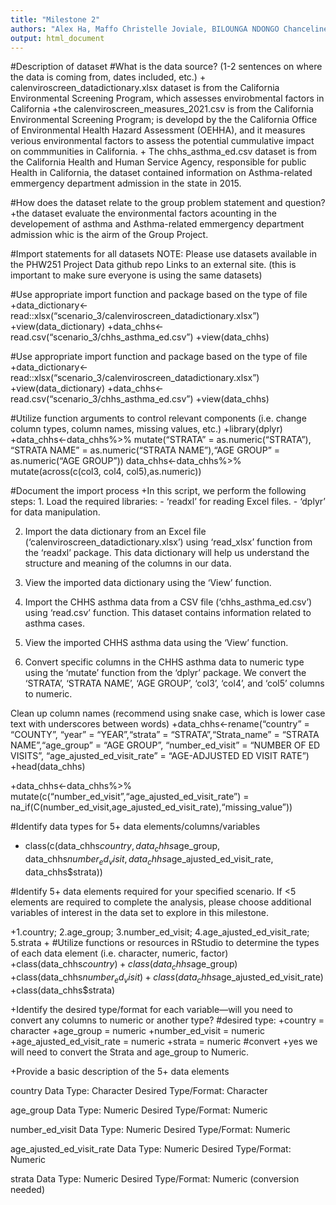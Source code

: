 ```yaml
--- 
title: "Milestone 2"
authors: "Alex Ha, Maffo Christelle Joviale, BILOUNGA NDONGO Chanceline"
output: html_document
---
```

#Description of dataset
#What is the data source? (1-2 sentences on where the data is coming from, dates included, etc.)
+ calenviroscreen_datadictionary.xlsx dataset is from the California Environmental Screening Program, which assesses envirobmental factors in California
+the calenviroscreen_measures_2021.csv is from the California Environmental Screening Program; is developd by the the California Office of Environmental Health Hazard Assessment (OEHHA), and it measures verious environmental factors to assess the potential cummulative impact on commmunities in California.
+ The chhs_asthma_ed.csv dataset is from the California Health and Human Service Agency, responsible for public Health in California, the dataset contained information on Asthma-related emmergency department admission in the state in 2015.

#How does the dataset relate to the group problem statement and question?
+the dataset evaluate the environmental factors acounting in the developement of asthma and Asthma-related emmergency department admission whic is the airm of the Group Project.

#Import statements for all datasets
NOTE: Please use datasets available in the PHW251 Project Data github repo Links to an external site. (this is important to make sure everyone is using the same datasets)

#Use appropriate import function and package based on the type of file
+data_dictionary<- read::xlsx("scenario_3/calenviroscreen_datadictionary.xlsx")
+view(data_dictionary)
+data_chhs<-read.csv("scenario_3/chhs_asthma_ed.csv")
+view(data_chhs)

#Use appropriate import function and package based on the type of file
+data_dictionary<- read::xlsx("scenario_3/calenviroscreen_datadictionary.xlsx")
+view(data_dictionary)
+data_chhs<-read.csv("scenario_3/chhs_asthma_ed.csv")
+view(data_chhs)

#Utilize function arguments to control relevant components (i.e. change column types, column names, missing values, etc.)
+library(dplyr)
+data_chhs<-data_chhs%>% mutate("STRATA" = as.numeric("STRATA"), "STRATA NAME" = as.numeric("STRATA NAME"),"AGE GROUP" = as.numeric("AGE GROUP"))
data_chhs<-data_chhs%>% mutate(across(c(col3, col4, col5),as.numeric))

#Document the import process
+In this script, we perform the following steps:
1. Load the required libraries: 
    - 'readxl' for reading Excel files.
    - 'dplyr' for data manipulation.

2. Import the data dictionary from an Excel file ('calenviroscreen_datadictionary.xlsx') using 'read_xlsx' function 
from the 'readxl' package. This data dictionary will help us understand the structure and meaning of the columns in our data.

3. View the imported data dictionary using the 'View' function.

4. Import the CHHS asthma data from a CSV file ('chhs_asthma_ed.csv') using 'read.csv' function.
This dataset contains information related to asthma cases.

5. View the imported CHHS asthma data using the 'View' function.

6. Convert specific columns in the CHHS asthma data to numeric type using the 'mutate' function from the 'dplyr' package.
  We convert the 'STRATA', 'STRATA NAME', 'AGE GROUP', 'col3', 'col4', and 'col5' columns to numeric.

Clean up column names (recommend using snake case, which is lower case text with underscores between words)
+data_chhs<-rename("country" = "COUNTY", "year" = "YEAR","strata" = "STRATA","Strata_name" = "STRATA NAME","age_group" = "AGE GROUP", "number_ed_visit" = "NUMBER OF ED VISITS", "age_ajusted_ed_visit_rate" = "AGE-ADJUSTED ED VISIT RATE")
+head(data_chhs)

+data_chhs<-data_chhs%>% mutate(c("number_ed_visit","age_ajusted_ed_visit_rate") = na_if(C(number_ed_visit,age_ajusted_ed_visit_rate),"missing_value"))

#Identify data types for 5+ data elements/columns/variables

+ class(c(data_chhs$country,data_chhs$age_group, data_chhs$number_ed_visit, data_chhs$age_ajusted_ed_visit_rate, data_chhs$strata))

#Identify 5+ data elements required for your specified scenario. If <5 elements are required to complete the analysis, please choose additional variables of interest in the data set to explore in this milestone.

+1.country; 2.age_group; 3.number_ed_visit; 4.age_ajusted_ed_visit_rate; 5.strata
+
#Utilize functions or resources in RStudio to determine the types of each data element (i.e. character, numeric, factor)
+class(data_chhs$country)
+class(data_chhs$age_group)
+class(data_chhs$number_ed_visit) 
+class(data_chhs$age_ajusted_ed_visit_rate)
+class(data_chhs$strata)


+Identify the desired type/format for each variable—will you need to convert any columns to numeric or another type? 
#desired type:
+country = character
+age_group = numeric
+number_ed_visit = numeric
+age_ajusted_ed_visit_rate = numeric
+strata = numeric
#convert
+yes we will need to convert the Strata and age_group to Numeric.


+Provide a basic description of the 5+ data elements

country
Data Type: Character
Desired Type/Format: Character

age_group
Data Type: Numeric
Desired Type/Format: Numeric

number_ed_visit
Data Type: Numeric
Desired Type/Format: Numeric

age_ajusted_ed_visit_rate
Data Type: Numeric
Desired Type/Format: Numeric

strata
Data Type: Numeric
Desired Type/Format: Numeric (conversion needed)

